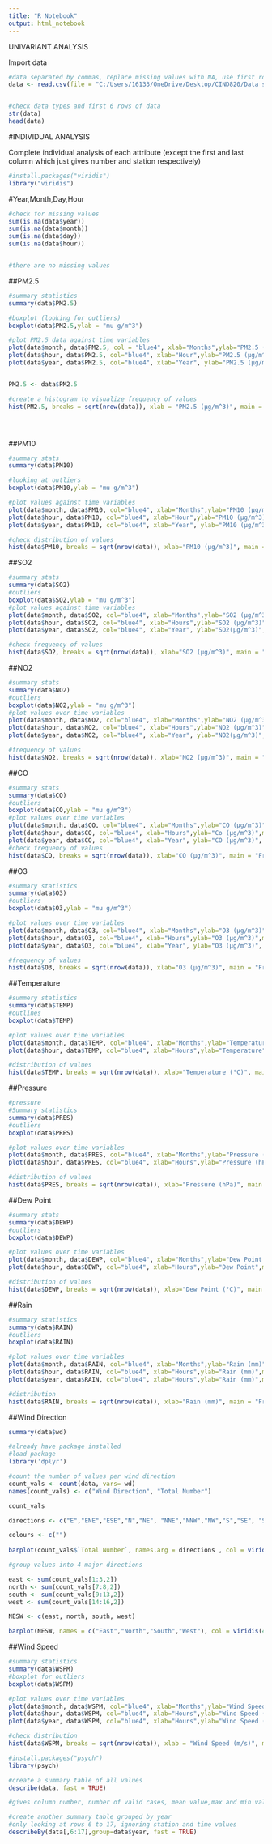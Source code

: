 ---
title: "R Notebook"
output: html_notebook
---
UNIVARIANT ANALYSIS



Import data 
```{r}
#data separated by commas, replace missing values with NA, use first row as headers
data <- read.csv(file = "C:/Users/16133/OneDrive/Desktop/CIND820/Data sets/PRSA_Data_Shunyi_20130301-20170228.csv", sep = ",", header = TRUE, na.strings = c("","NA"))


#check data types and first 6 rows of data
str(data)
head(data)
```
#INDIVIDUAL ANALYSIS

Complete individual analysis of each attribute (except the first and last column which just gives number and station respectively)


```{r}
#install.packages("viridis")
library("viridis")
```

#Year,Month,Day,Hour
```{r}
#check for missing values 
sum(is.na(data$year))
sum(is.na(data$month))
sum(is.na(data$day))
sum(is.na(data$hour))


#there are no missing values
```


##PM2.5
```{r}
#summary statistics
summary(data$PM2.5)

#boxplot (looking for outliers)
boxplot(data$PM2.5,ylab = "mu g/m^3")

#plot PM2.5 data against time variables
plot(data$month, data$PM2.5, col = "blue4", xlab="Months",ylab="PM2.5 (µg/m^3)",main="PM2.5 concentrations by Month")
plot(data$hour, data$PM2.5, col="blue4", xlab="Hour",ylab="PM2.5 (µg/m^3)",main="PM2.5 concentrations over the Hours")
plot(data$year, data$PM2.5, col="blue4", xlab="Year", ylab="PM2.5 (µg/m^3)", main="PM2.5 concentration each year")


PM2.5 <- data$PM2.5

#create a histogram to visualize frequency of values
hist(PM2.5, breaks = sqrt(nrow(data)), xlab = "PM2.5 (µg/m^3)", main = "Frequency Distribution of PM2.5 Concentration" , col=viridis(sqrt(nrow(data))))





```
##PM10
```{r}
#summary stats
summary(data$PM10)

#looking at outliers
boxplot(data$PM10,ylab = "mu g/m^3")

#plot values against time variables
plot(data$month, data$PM10, col="blue4", xlab="Months",ylab="PM10 (µg/m^3)",main="PM10 concentrations by Month")
plot(data$hour, data$PM10, col="blue4", xlab="Hour",ylab="PM10 (µg/m^3)",main="PM10 concentrations over the Hours")
plot(data$year, data$PM10, col="blue4", xlab="Year", ylab="PM10 (µg/m^3)", main="PM10 concentration each year")

#check distribution of values 
hist(data$PM10, breaks = sqrt(nrow(data)), xlab="PM10 (µg/m^3)", main = "Frequency Distribution of PM10 Concentration" , col=viridis(sqrt(nrow(data))))

```
##SO2
```{r}
#summary stats 
summary(data$SO2)
#outliers
boxplot(data$SO2,ylab = "mu g/m^3")
#plot values against time variables
plot(data$month, data$SO2, col="blue4", xlab="Months",ylab="SO2 (µg/m^3)",main="SO2 concentrations over the months")
plot(data$hour, data$SO2, col="blue4", xlab="Hours",ylab="SO2 (µg/m^3)",main="SO2 concentrations over the Hours")
plot(data$year, data$SO2, col="blue4", xlab="Year", ylab="SO2(µg/m^3)", main="SO2 concentration each year")

#check frequency of values
hist(data$SO2, breaks = sqrt(nrow(data)), xlab="SO2 (µg/m^3)", main = "Frequency Distribution of SO2 Concentration" , col=viridis(sqrt(nrow(data))))

```

##NO2
```{r}
#summary stats
summary(data$NO2)
#outliers
boxplot(data$NO2,ylab = "mu g/m^3")
#plot values over time variables
plot(data$month, data$NO2, col="blue4", xlab="Months",ylab="NO2 (µg/m^3)",main="NO2 concentrations by Month")
plot(data$hour, data$NO2, col="blue4", xlab="Hours",ylab="NO2 (µg/m^3)",main="NO2 concentrations over the Hours")
plot(data$year, data$NO2, col="blue4", xlab="Year", ylab="NO2(µg/m^3)", main="NO2 concentration each year")

#frequency of values
hist(data$NO2, breaks = sqrt(nrow(data)), xlab="NO2 (µg/m^3)", main = "Frequency Distribution of NO2 Concentration" , col=viridis(sqrt(nrow(data))))
```

##CO
```{r}
#summary stats
summary(data$CO)
#outliers
boxplot(data$CO,ylab = "mu g/m^3")
#plot values over time variables
plot(data$month, data$CO, col="blue4", xlab="Months",ylab="CO (µg/m^3)",main="CO concentrations by Month")
plot(data$hour, data$CO, col="blue4", xlab="Hours",ylab="Co (µg/m^3)",main="CO concentrations over the Hours")
plot(data$year, data$CO, col="blue4", xlab="Year", ylab="CO (µg/m^3)", main="CO concentration each year")
#check frequency of values
hist(data$CO, breaks = sqrt(nrow(data)), xlab="CO (µg/m^3)", main = "Frequency Distribution of CO Concentration" , col=viridis(sqrt(nrow(data))))
```

##O3
```{r}
#summary statistics
summary(data$O3)
#outliers
boxplot(data$O3,ylab = "mu g/m^3")

#plot values over time variables
plot(data$month, data$O3, col="blue4", xlab="Months",ylab="O3 (µg/m^3)",main="O3 concentrations by Month")
plot(data$hour, data$O3, col="blue4", xlab="Hours",ylab="O3 (µg/m^3)",main="O3 concentrations over the Hours")
plot(data$year, data$O3, col="blue4", xlab="Year", ylab="O3 (µg/m^3)", main="O3 concentration each year")

#frequency of values
hist(data$O3, breaks = sqrt(nrow(data)), xlab="O3 (µg/m^3)", main = "Frequency Distribution of O3 Concentration" , col=viridis(sqrt(nrow(data))))

```

##Temperature
```{r}
#summery statistics
summary(data$TEMP)
#outlines
boxplot(data$TEMP)

#plot values over time variables
plot(data$month, data$TEMP, col="blue4", xlab="Months",ylab="Temperature (°C) ",main="Temperature By Month")
plot(data$hour, data$TEMP, col="blue4", xlab="Hours",ylab="Temperature",main="Temperature over the Hours")

#distribution of values
hist(data$TEMP, breaks = sqrt(nrow(data)), xlab="Temperature (°C)", main = "Frequency Distribution of Temperature" , col=viridis(sqrt(nrow(data))))
```

##Pressure
```{r}
#pressure
#Summary statistics
summary(data$PRES)
#outliers
boxplot(data$PRES)

#plot values over time variables
plot(data$month, data$PRES, col="blue4", xlab="Months",ylab="Pressure (hPa) ",main="Pressure Change by Month")
plot(data$hour, data$PRES, col="blue4", xlab="Hours",ylab="Pressure (hPa)",main="Pressure change by Hour")  #not much change in hour by hour data

#distribution of values
hist(data$PRES, breaks = sqrt(nrow(data)), xlab="Pressure (hPa)", main = "Frequency Distribution of Pressure" , col=viridis(sqrt(nrow(data))))
```



##Dew Point
```{r}
#summary stats
summary(data$DEWP)
#outliers
boxplot(data$DEWP)

#plot values over time variables
plot(data$month, data$DEWP, col="blue4", xlab="Months",ylab="Dew Point (°C)",main="Dew Point by Month")
plot(data$hour, data$DEWP, col="blue4", xlab="Hours",ylab="Dew Point",main="Dew Point by Hour")  #not really any changes 

#distribution of values
hist(data$DEWP, breaks = sqrt(nrow(data)), xlab="Dew Point (°C)", main = "Frequency Distribution of Dew Point" , col=viridis(sqrt(nrow(data))))
```

##Rain
```{r}
#summary statistics
summary(data$RAIN)
#outliers
boxplot(data$RAIN)

#plot values over time variables
plot(data$month, data$RAIN, col="blue4", xlab="Months",ylab="Rain (mm)",main="Precipitation by Month")
plot(data$hour, data$RAIN, col="blue4", xlab="Hours",ylab="Rain (mm)",main="Precipitation level by Hour")   
plot(data$year, data$RAIN, col="blue4", xlab="Hours",ylab="Rain (mm)",main="Precipitation level by Year")

#distribution
hist(data$RAIN, breaks = sqrt(nrow(data)), xlab="Rain (mm)", main = "Frequency Distribution of Rain" , col=viridis(sqrt(nrow(data))))
```

##Wind Direction
```{r}
summary(data$wd)

#already have package installed
#load package
library('dplyr')

#count the number of values per wind direction 
count_vals <- count(data, vars= wd)
names(count_vals) <- c("Wind Direction", "Total Number")

count_vals

directions <- c("E","ENE","ESE","N","NE", "NNE","NNW","NW","S","SE", "SSE","SSW","SW","W","WNW","WSW","NA")

colours <- c("")
  
barplot(count_vals$`Total Number`, names.arg = directions , col = viridis(17), main = "Frequency of Wind Direction")

#group values into 4 major directions 

east <- sum(count_vals[1:3,2])
north <- sum(count_vals[7:8,2])
south <- sum(count_vals[9:13,2])
west <- sum(count_vals[14:16,2])

NESW <- c(east, north, south, west)

barplot(NESW, names = c("East","North","South","West"), col = viridis(4), main = "Frequency of Wind Direction")

```


##Wind Speed
```{r}
#summary statistics
summary(data$WSPM)
#boxplot for outliers
boxplot(data$WSPM)

#plot values over time variables
plot(data$month, data$WSPM, col="blue4", xlab="Months",ylab="Wind Speed (m/s)",main="Wind speed by Month")
plot(data$hour, data$WSPM, col="blue4", xlab="Hours",ylab="Wind Speed (m/s)",main="Wind Speed by Hour")   
plot(data$year, data$WSPM, col="blue4", xlab="Hours",ylab="Wind Speed (m/s)",main="Wind Speed by Year")

#check distribution
hist(data$WSPM, breaks = sqrt(nrow(data)), xlab = "Wind Speed (m/s)", main = "Frequency Distribution of Wind Speed", col=viridis(sqrt(nrow(data))))
```
```{r}
#install.packages("psych")
library(psych)

#create a summary table of all values 
describe(data, fast = TRUE)

#gives column number, number of valid cases, mean value,max and min values, the range and standard error


```
```{r}
#create another summary table grouped by year
#only looking at rows 6 to 17, ignoring station and time values 
describeBy(data[,6:17],group=data$year, fast = TRUE)
```

```{r}

```


